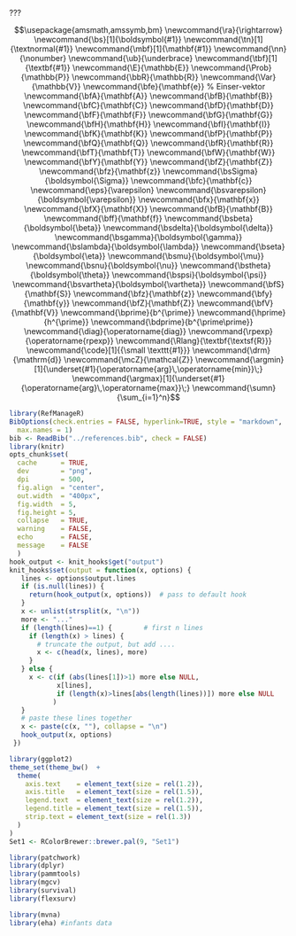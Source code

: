 ???
<link rel="stylesheet" href="//cdnjs.cloudflare.com/ajax/libs/highlight.js/9.9.0/styles/github.min.css">
<link rel="stylesheet" href="https://cdnjs.cloudflare.com/ajax/libs/font-awesome/4.7.0/css/font-awesome.min.css" integrity="sha512-SfTiTlX6kk+qitfevl/7LibUOeJWlt9rbyDn92a1DqWOw9vWG2MFoays0sgObmWazO5BQPiFucnnEAjpAB+/Sw==" crossorigin="anonymous">

$$\usepackage{amsmath,amssymb,bm}
\newcommand{\ra}{\rightarrow}
\newcommand{\bs}[1]{\boldsymbol{#1}}
\newcommand{\tn}[1]{\textnormal{#1}}
\newcommand{\mbf}[1]{\mathbf{#1}}
\newcommand{\nn}{\nonumber}
\newcommand{\ub}{\underbrace}
\newcommand{\tbf}[1]{\textbf{#1}}
\newcommand{\E}{\mathbb{E}}
\newcommand{\Prob}{\mathbb{P}}
\newcommand{\bbR}{\mathbb{R}}
\newcommand{\Var}{\mathbb{V}}
\newcommand{\bfe}{\mathbf{e}} % Einser-vektor
\newcommand{\bfA}{\mathbf{A}}
\newcommand{\bfB}{\mathbf{B}}
\newcommand{\bfC}{\mathbf{C}}
\newcommand{\bfD}{\mathbf{D}}
\newcommand{\bfF}{\mathbf{F}}
\newcommand{\bfG}{\mathbf{G}}
\newcommand{\bfH}{\mathbf{H}}
\newcommand{\bfI}{\mathbf{I}}
\newcommand{\bfK}{\mathbf{K}}
\newcommand{\bfP}{\mathbf{P}}
\newcommand{\bfQ}{\mathbf{Q}}
\newcommand{\bfR}{\mathbf{R}}
\newcommand{\bfT}{\mathbf{T}}
\newcommand{\bfW}{\mathbf{W}}
\newcommand{\bfY}{\mathbf{Y}}
\newcommand{\bfZ}{\mathbf{Z}}
\newcommand{\bfz}{\mathbf{z}}
\newcommand{\bsSigma}{\boldsymbol{\Sigma}}
\newcommand{\bfc}{\mathbf{c}}
\newcommand{\eps}{\varepsilon}
\newcommand{\bsvarepsilon}{\boldsymbol{\varepsilon}}
\newcommand{\bfx}{\mathbf{x}}
\newcommand{\bfX}{\mathbf{X}}
\newcommand{\bfB}{\mathbf{B}}
\newcommand{\bff}{\mathbf{f}}
\newcommand{\bsbeta}{\boldsymbol{\beta}}
\newcommand{\bsdelta}{\boldsymbol{\delta}}
\newcommand{\bsgamma}{\boldsymbol{\gamma}}
\newcommand{\bslambda}{\boldsymbol{\lambda}}
\newcommand{\bseta}{\boldsymbol{\eta}}
\newcommand{\bsmu}{\boldsymbol{\mu}}
\newcommand{\bsnu}{\boldsymbol{\nu}}
\newcommand{\bstheta}{\boldsymbol{\theta}}
\newcommand{\bspsi}{\boldsymbol{\psi}}
\newcommand{\bsvartheta}{\boldsymbol{\vartheta}}
\newcommand{\bfS}{\mathbf{S}}
\newcommand{\bfz}{\mathbf{z}}
\newcommand{\bfy}{\mathbf{y}}
\newcommand{\bfZ}{\mathbf{Z}}
\newcommand{\bfV}{\mathbf{V}}
\newcommand{\bprime}{b^{\prime}}
\newcommand{\hprime}{h^{\prime}}
\newcommand{\bdprime}{b^{\prime\prime}}
\newcommand{\diag}{\operatorname{diag}}
\newcommand{\rpexp}{\operatorname{rpexp}}
\newcommand{\Rlang}{\textbf{\textsf{R}}}
\newcommand{\code}[1]{{\small \texttt{#1}}}
\newcommand{\drm}{\mathrm{d}}
\newcommand{\mcZ}{\mathcal{Z}}
\newcommand{\argmin}[1]{\underset{#1}{\operatorname{arg}\,\operatorname{min}}\;}
\newcommand{\argmax}[1]{\underset{#1}{\operatorname{arg}\,\operatorname{max}}\;}
\newcommand{\sumn}{\sum_{i=1}^n}$$


```r
library(RefManageR)
BibOptions(check.entries = FALSE, hyperlink=TRUE, style = "markdown",
  max.names = 1)
bib <- ReadBib("../references.bib", check = FALSE)
library(knitr)
opts_chunk$set(
  cache      = TRUE,
  dev        = "png",
  dpi        = 500,
  fig.align  = "center",
  out.width  = "400px",
  fig.width  = 5,
  fig.height = 5,
  collapse   = TRUE,
  warning    = FALSE,
  echo       = FALSE,
  message    = FALSE
  )
hook_output <- knit_hooks$get("output")
knit_hooks$set(output = function(x, options) {
   lines <- options$output.lines
   if (is.null(lines)) {
     return(hook_output(x, options))  # pass to default hook
   }
   x <- unlist(strsplit(x, "\n"))
   more <- "..."
   if (length(lines)==1) {        # first n lines
     if (length(x) > lines) {
       # truncate the output, but add ....
       x <- c(head(x, lines), more)
     }
   } else {
     x <- c(if (abs(lines[1])>1) more else NULL,
            x[lines],
            if (length(x)>lines[abs(length(lines))]) more else NULL
           )
   }
   # paste these lines together
   x <- paste(c(x, ""), collapse = "\n")
   hook_output(x, options)
 })

library(ggplot2)
theme_set(theme_bw()  +
  theme(
    axis.text    = element_text(size = rel(1.2)),
    axis.title   = element_text(size = rel(1.5)),
    legend.text  = element_text(size = rel(1.2)),
    legend.title = element_text(size = rel(1.5)),
    strip.text = element_text(size = rel(1.3))
  )
)
Set1 <- RColorBrewer::brewer.pal(9, "Set1")

library(patchwork)
library(dplyr)
library(pammtools)
library(mgcv)
library(survival)
library(flexsurv)

library(mvna)
library(eha) #infants data
```
